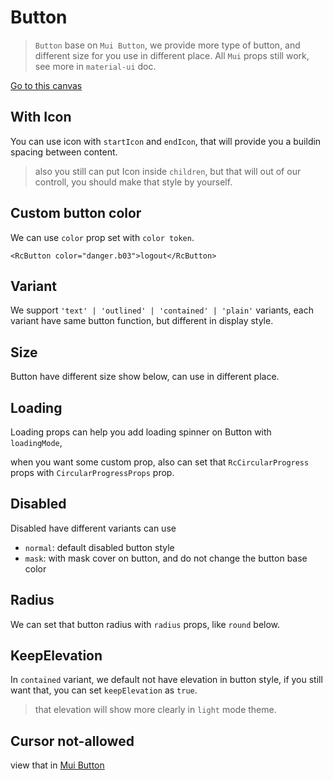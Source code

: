 
<Meta title="📖 Component Docs/Button" />

# Button

> `Button` base on `Mui Button`, we provide more type of button, and different size for you use in different place.
> All `Mui` props still work, see more in `material-ui` doc.

[Go to this canvas](?path=/story/🚀-cleanup-components-buttons--button)

<Canvas>
  <Story id="🚀-cleanup-components-buttons--button" />
</Canvas>

## With Icon

You can use icon with `startIcon` and `endIcon`, that will provide you a buildin spacing between content.

> also you still can put Icon inside `children`, but that will out of our controll, you should make that style by yourself.

<Canvas>
  <Story id="🚀-cleanup-components-buttons--button-with-icon" />
</Canvas>

## Custom button color

We can use `color` prop set with `color token`.

```tsx
<RcButton color="danger.b03">logout</RcButton>
```

<Canvas>
  <Story id="🚀-cleanup-components-buttons--button-with-custom-color" />
</Canvas>

## Variant

We support `'text' | 'outlined' | 'contained' | 'plain'` variants, each variant have same button function, but different in display style.

<Canvas>
  <Story id="🚀-cleanup-components-buttons--button-variants" />
</Canvas>

## Size

Button have different size show below, can use in different place.

<Canvas>
  <Story id="🚀-cleanup-components-buttons--button-sizes" />
</Canvas>

## Loading

Loading props can help you add loading spinner on Button with `loadingMode`,

when you want some custom prop, also can set that `RcCircularProgress` props with `CircularProgressProps` prop.

<Canvas>
  <Story id="🚀-cleanup-components-buttons--button-with-loading" />
</Canvas>

## Disabled

Disabled have different variants can use

- `normal`: default disabled button style
- `mask`: with mask cover on button, and do not change the button base color

<Canvas>
  <Story id="🚀-cleanup-components-buttons--button-with-disabled" />
</Canvas>

## Radius

We can set that button radius with `radius` props, like `round` below.

<Canvas>
  <Story id="🚀-cleanup-components-buttons--button-with-custom-radius" />
</Canvas>

## KeepElevation

In `contained` variant, we default not have elevation in button style, if you still want that, you can set `keepElevation` as `true`.

> that elevation will show more clearly in `light` mode theme.

<Canvas>
  <Story id="🚀-cleanup-components-buttons--button-with-keep-elevation" />
</Canvas>

## Cursor not-allowed

view that in [Mui Button](https://material-ui.com/components/buttons/#cursor-not-allowed)
